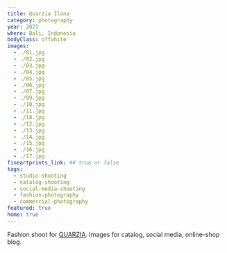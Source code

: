 ```yaml
---
title: Quarzia Ilona
category: photography
year: 2021
where: Bali, Indonesia
bodyClass: offwhite
images:
  - ./01.jpg
  - ./02.jpg
  - ./03.jpg
  - ./04.jpg
  - ./05.jpg
  - ./06.jpg
  - ./07.jpg
  - ./09.jpg
  - ./10.jpg
  - ./11.jpg
  - ./18.jpg
  - ./12.jpg
  - ./13.jpg
  - ./14.jpg
  - ./15.jpg
  - ./16.jpg
  - ./17.jpg
fineartprints_link: ## true or false
tags:
  - studio-shooting
  - catalog-shooting
  - social-media-shooting
  - fashion-photography
  - commercial-photography
featured: true
home: true
---
```



Fashion shoot for [QUARZIA](https://quarzia.it/). Images for catalog, social media, online-shop blog.

<div class='grid'>
  <YouTubeVideo videoId='ca_sDTyrb6Q' />
</div>

